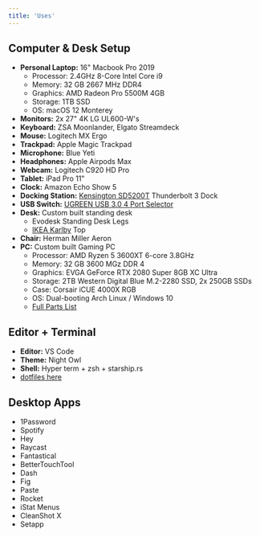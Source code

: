 ```yaml
---
title: 'Uses'
---
```


<RoundedImage
  src="/images/desk-setup.jpg"
  alt="My desk setup!"
  width="1008"
  height="640"
  layout="responsive"
  priority
/>

## Computer & Desk Setup

- **Personal Laptop:** 16" Macbook Pro 2019
  - Processor: 2.4GHz 8-Core Intel Core i9
  - Memory: 32 GB 2667 MHz DDR4
  - Graphics: AMD Radeon Pro 5500M 4GB
  - Storage: 1TB SSD
  - OS: macOS 12 Monterey
- **Monitors:** 2x 27" 4K LG UL600-W's
- **Keyboard:** ZSA Moonlander, Elgato Streamdeck
- **Mouse:** Logitech MX Ergo
- **Trackpad:** Apple Magic Trackpad
- **Microphone:** Blue Yeti
- **Headphones:** Apple Airpods Max
- **Webcam:** Logitech C920 HD Pro
- **Tablet:** iPad Pro 11"
- **Clock:** Amazon Echo Show 5
- **Docking Station:** [Kensington SD5200T](https://www.amazon.com/Kensington-SD5200T-Thunderbolt-Docking-Station/dp/B0785DQLZ7) Thunderbolt 3 Dock
- **USB Switch:** [UGREEN USB 3.0 4 Port Selector](https://www.amazon.com/UGREEN-Selector-Computers-Peripheral-Switcher/dp/B01N6GD9JO)
- **Desk:** Custom built standing desk
  - Evodesk Standing Desk Legs
  - [IKEA Karlby](https://www.ikea.com/us/en/p/karlby-countertop-walnut-veneer-50335208/) Top
- **Chair:** Herman Miller Aeron
- **PC:** Custom built Gaming PC
  - Processor: AMD Ryzen 5 3600XT 6-core 3.8GHz
  - Memory: 32 GB 3600 MGz DDR 4
  - Graphics: EVGA GeForce RTX 2080 Super 8GB XC Ultra
  - Storage: 2TB Western Digital Blue M.2-2280 SSD, 2x 250GB SSDs
  - Case: Corsair iCUE 4000X RGB
  - OS: Dual-booting Arch Linux / Windows 10
  - [Full Parts List](https://pcpartpicker.com/user/kylepeeler95/saved/LGhLsY)

## Editor + Terminal

- **Editor:** VS Code
- **Theme:** Night Owl
- **Shell:** Hyper term + zsh + starship.rs
- [dotfiles here](https://github.com/kylepeeler/dotfiles)

## Desktop Apps

- 1Password
- Spotify
- Hey
- Raycast
- Fantastical
- BetterTouchTool
- Dash
- Fig
- Paste
- Rocket
- iStat Menus
- CleanShot X
- Setapp
